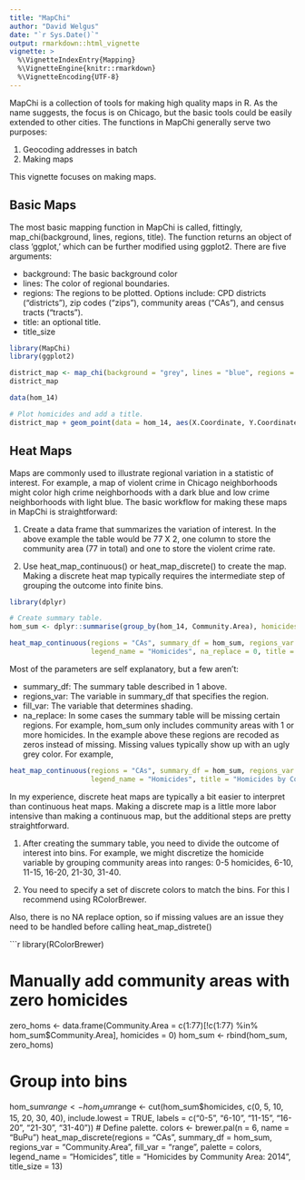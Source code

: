 ```yaml
---
title: "MapChi"
author: "David Welgus"
date: "`r Sys.Date()`"
output: rmarkdown::html_vignette
vignette: >
  %\VignetteIndexEntry{Mapping}
  %\VignetteEngine{knitr::rmarkdown}
  %\VignetteEncoding{UTF-8}
---
```


MapChi is a collection of tools for making high quality maps in R. As the name suggests, the focus is on Chicago, but the basic tools could be easily extended to other cities. The functions in MapChi generally serve two purposes:

1. Geocoding addresses in batch 
2. Making maps

This vignette focuses on making maps. 

## Basic Maps

The most basic mapping function in MapChi is called, fittingly, map_chi(background, lines, regions, title). The function returns an object of class 'ggplot,' which can be further modified using ggplot2. There are five arguments:

* background: The basic background color
* lines: The color of regional boundaries.
* regions: The regions to be plotted. Options include: CPD districts ("districts"), zip codes ("zips"), community areas ("CAs"), 
           and census tracts ("tracts"). 
* title: an optional title. 
* title_size

```r
library(MapChi)
library(ggplot2)

district_map <- map_chi(background = "grey", lines = "blue", regions = "districts", title_size = 13)
district_map

data(hom_14)

# Plot homicides and add a title. 
district_map + geom_point(data = hom_14, aes(X.Coordinate, Y.Coordinate), size = .1) + ggtitle("Homicides in Chicago: 2014")

```

## Heat Maps

Maps are commonly used to illustrate regional variation in a statistic of interest. For example, a map of violent crime in Chicago neighborhoods might color high crime neighborhoods with a dark blue and low crime neighborhoods with light blue. The basic workflow for making these maps in MapChi is straightforward:

1. Create a data frame that summarizes the variation of interest. In the above example the table would be 77 X 2, one column to store the community area (77 in total) and one to store the violent crime rate. 

2. Use heat_map_continuous() or heat_map_discrete() to create the map. Making a discrete heat map typically requires the intermediate step of grouping the outcome into finite bins. 

```r
library(dplyr)

# Create summary table. 
hom_sum <- dplyr::summarise(group_by(hom_14, Community.Area), homicides = n())

heat_map_continuous(regions = "CAs", summary_df = hom_sum, regions_var = "Community.Area", fill_var = "homicides", 
                    legend_name = "Homicides", na_replace = 0, title = "Homicides by Community Area: 2014", title_size = 13)


```

Most of the parameters are self explanatory, but a few aren't:

* summary_df: The summary table described in 1 above. 
* regions_var: The variable in summary_df that specifies the region. 
* fill_var: The variable that determines shading.
* na_replace: In some cases the summary table will be missing certain regions. For example, hom_sum only 
includes community areas with 1 or more homicides. In the example above these regions are recoded as zeros instead of missing. Missing values typically show up with an ugly grey color. For example,  

```r
heat_map_continuous(regions = "CAs", summary_df = hom_sum, regions_var = "Community.Area", fill_var = "homicides", 
                    legend_name = "Homicides", title = "Homicides by Community Area: 2014", title_size = 13)
```

In my experience, discrete heat maps are typically a bit easier to interpret than continuous heat maps. Making a discrete map is a little more labor intensive than making a continuous map, but the additional steps are pretty straightforward. 

1. After creating the summary table, you need to divide the outcome of interest into bins. For example, we might discretize the homicide variable by grouping community areas into ranges: 0-5 homicides, 6-10, 11-15, 16-20, 21-30, 31-40. 

2. You need to specify a set of discrete colors to match the bins. For this I recommend using RColorBrewer. 

Also, there is no NA replace option, so if missing values are an issue they need to be handled before calling 
heat_map_distrete()

```r
library(RColorBrewer)

# Manually add community areas with zero homicides
zero_homs <- data.frame(Community.Area = c(1:77)[!c(1:77) %in% hom_sum$Community.Area], homicides = 0)
hom_sum   <- rbind(hom_sum, zero_homs)

# Group into bins
hom_sum$range <- hom_sum$range <- cut(hom_sum$homicides, c(0, 5, 10, 15, 20, 30, 40), include.lowest = TRUE, 
                                      labels = c("0-5", "6-10", "11-15", "16-20", "21-30", "31-40"))
# Define palette. 
colors <- brewer.pal(n = 6, name = "BuPu")
heat_map_discrete(regions = "CAs", summary_df = hom_sum, regions_var = "Community.Area", fill_var = "range", palette = colors,
                  legend_name = "Homicides", title = "Homicides by Community Area: 2014", title_size = 13)
